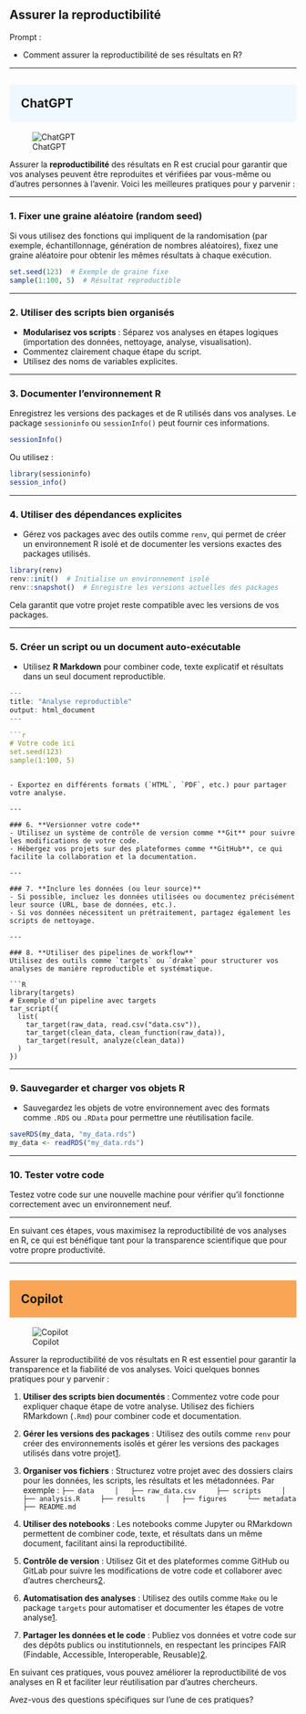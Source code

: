 ## Assurer la reproductibilité

::: {.callout-note appearance="simple"}
Prompt : 

* Comment assurer la reproductibilité de ses résultats en R?


:::

----

## ChatGPT {style="background-color: #f0f8ff; padding: 20px;"}
![ChatGPT](../img/ChatGPT.PNG)

Assurer la **reproductibilité** des résultats en R est crucial pour garantir que vos analyses peuvent être reproduites et vérifiées par vous-même ou d'autres personnes à l'avenir. Voici les meilleures pratiques pour y parvenir :

---

### 1. **Fixer une graine aléatoire (random seed)**
Si vous utilisez des fonctions qui impliquent de la randomisation (par exemple, échantillonnage, génération de nombres aléatoires), fixez une graine aléatoire pour obtenir les mêmes résultats à chaque exécution.

```R
set.seed(123)  # Exemple de graine fixe
sample(1:100, 5)  # Résultat reproductible
```

---

### 2. **Utiliser des scripts bien organisés**
- **Modularisez vos scripts** : Séparez vos analyses en étapes logiques (importation des données, nettoyage, analyse, visualisation).
- Commentez clairement chaque étape du script.
- Utilisez des noms de variables explicites.

---

### 3. **Documenter l’environnement R**
Enregistrez les versions des packages et de R utilisés dans vos analyses. Le package `sessioninfo` ou `sessionInfo()` peut fournir ces informations.

```R
sessionInfo()
```

Ou utilisez :

```R
library(sessioninfo)
session_info()
```

---

### 4. **Utiliser des dépendances explicites**
- Gérez vos packages avec des outils comme `renv`, qui permet de créer un environnement R isolé et de documenter les versions exactes des packages utilisés.

```R
library(renv)
renv::init()  # Initialise un environnement isolé
renv::snapshot()  # Enregistre les versions actuelles des packages
```

Cela garantit que votre projet reste compatible avec les versions de vos packages.

---

### 5. **Créer un script ou un document auto-exécutable**
- Utilisez **R Markdown** pour combiner code, texte explicatif et résultats dans un seul document reproductible.

```r
---
title: "Analyse reproductible"
output: html_document
---

```r
# Votre code ici
set.seed(123)
sample(1:100, 5)
```
```

- Exportez en différents formats (`HTML`, `PDF`, etc.) pour partager votre analyse.

---

### 6. **Versionner votre code**
- Utilisez un système de contrôle de version comme **Git** pour suivre les modifications de votre code.
- Hébergez vos projets sur des plateformes comme **GitHub**, ce qui facilite la collaboration et la documentation.

---

### 7. **Inclure les données (ou leur source)**
- Si possible, incluez les données utilisées ou documentez précisément leur source (URL, base de données, etc.).
- Si vos données nécessitent un prétraitement, partagez également les scripts de nettoyage.

---

### 8. **Utiliser des pipelines de workflow**
Utilisez des outils comme `targets` ou `drake` pour structurer vos analyses de manière reproductible et systématique.

```R
library(targets)
# Exemple d'un pipeline avec targets
tar_script({
  list(
    tar_target(raw_data, read.csv("data.csv")),
    tar_target(clean_data, clean_function(raw_data)),
    tar_target(result, analyze(clean_data))
  )
})
```

---

### 9. **Sauvegarder et charger vos objets R**
- Sauvegardez les objets de votre environnement avec des formats comme `.RDS` ou `.RData` pour permettre une réutilisation facile.

```R
saveRDS(my_data, "my_data.rds")
my_data <- readRDS("my_data.rds")
```

---

### 10. **Tester votre code**
Testez votre code sur une nouvelle machine pour vérifier qu'il fonctionne correctement avec un environnement neuf.

---

En suivant ces étapes, vous maximisez la reproductibilité de vos analyses en R, ce qui est bénéfique tant pour la transparence scientifique que pour votre propre productivité.

----

## Copilot {style="background-color: #faa555; padding: 20px;"}
![Copilot](../img/copilot.PNG)

Assurer la reproductibilité de vos résultats en R est essentiel pour garantir la transparence et la fiabilité de vos analyses. Voici quelques bonnes pratiques pour y parvenir :

1. **Utiliser des scripts bien documentés** : Commentez votre code pour expliquer chaque étape de votre analyse. Utilisez des fichiers RMarkdown (`.Rmd`) pour combiner code et documentation.

2. **Gérer les versions des packages** : Utilisez des outils comme `renv` pour créer des environnements isolés et gérer les versions des packages utilisés dans votre projet[1](https://rcarto.github.io/spectre-reproductibilite-r/).

3. **Organiser vos fichiers** : Structurez votre projet avec des dossiers clairs pour les données, les scripts, les résultats et les métadonnées. Par exemple :
    ```
    ├── data
    │   ├── raw_data.csv
    ├── scripts
    │   ├── analysis.R
    ├── results
    │   ├── figures
    └── metadata
        ├── README.md
    ```

4. **Utiliser des notebooks** : Les notebooks comme Jupyter ou RMarkdown permettent de combiner code, texte, et résultats dans un même document, facilitant ainsi la reproductibilité.

5. **Contrôle de version** : Utilisez Git et des plateformes comme GitHub ou GitLab pour suivre les modifications de votre code et collaborer avec d'autres chercheurs[2](https://so.site.ined.fr/fr/methodes_outils/reproductibilite/).

6. **Automatisation des analyses** : Utilisez des outils comme `Make` ou le package `targets` pour automatiser et documenter les étapes de votre analyse[1](https://rcarto.github.io/spectre-reproductibilite-r/).

7. **Partager les données et le code** : Publiez vos données et votre code sur des dépôts publics ou institutionnels, en respectant les principes FAIR (Findable, Accessible, Interoperable, Reusable)[2](https://so.site.ined.fr/fr/methodes_outils/reproductibilite/).

En suivant ces pratiques, vous pouvez améliorer la reproductibilité de vos analyses en R et faciliter leur réutilisation par d'autres chercheurs.

Avez-vous des questions spécifiques sur l'une de ces pratiques?